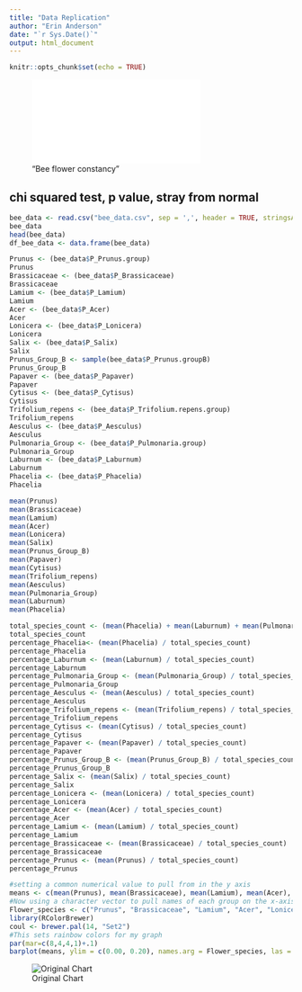 ```yaml
---
title: "Data Replication"
author: "Erin Anderson"
date: "`r Sys.Date()`"
output: html_document
---
```


```r
knitr::opts_chunk$set(echo = TRUE)
```

!["Bee flower constancy"](/Users/erin/desktop/bee_flower_consistency.pdf)


## chi squared test, p value, stray from normal
```r
bee_data <- read.csv("bee_data.csv", sep = ',', header = TRUE, stringsAsFactors = TRUE)
bee_data
head(bee_data)
df_bee_data <- data.frame(bee_data)
```
```r
Prunus <- (bee_data$P_Prunus.group)
Prunus
Brassicaceae <- (bee_data$P_Brassicaceae)
Brassicaceae
Lamium <- (bee_data$P_Lamium)
Lamium
Acer <- (bee_data$P_Acer)
Acer
Lonicera <- (bee_data$P_Lonicera)
Lonicera
Salix <- (bee_data$P_Salix)
Salix
Prunus_Group_B <- sample(bee_data$P_Prunus.groupB)
Prunus_Group_B
Papaver <- (bee_data$P_Papaver)
Papaver
Cytisus <- (bee_data$P_Cytisus)
Cytisus
Trifolium_repens <- (bee_data$P_Trifolium.repens.group)
Trifolium_repens
Aesculus <- (bee_data$P_Aesculus)
Aesculus
Pulmonaria_Group <- (bee_data$P_Pulmonaria.group)
Pulmonaria_Group
Laburnum <- (bee_data$P_Laburnum)
Laburnum
Phacelia <- (bee_data$P_Phacelia)
Phacelia
```


```r
mean(Prunus)
mean(Brassicaceae)
mean(Lamium)
mean(Acer)
mean(Lonicera)
mean(Salix)
mean(Prunus_Group_B)
mean(Papaver)
mean(Cytisus)
mean(Trifolium_repens)
mean(Aesculus)
mean(Pulmonaria_Group)
mean(Laburnum)
mean(Phacelia)
```

```r
total_species_count <- (mean(Phacelia) + mean(Laburnum) + mean(Pulmonaria_Group) + mean(Aesculus) + mean(Cytisus) + mean(Papaver) + mean(Prunus_Group_B) + mean(Salix) + mean(Lonicera) + mean(Acer) + mean(Lamium) + mean(Brassicaceae) + mean(Prunus))
total_species_count
percentage_Phacelia<- (mean(Phacelia) / total_species_count)
percentage_Phacelia
percentage_Laburnum <- (mean(Laburnum) / total_species_count)
percentage_Laburnum
percentage_Pulmonaria_Group <- (mean(Pulmonaria_Group) / total_species_count)
percentage_Pulmonaria_Group
percentage_Aesculus <- (mean(Aesculus) / total_species_count)
percentage_Aesculus
percentage_Trifolium_repens <- (mean(Trifolium_repens) / total_species_count)
percentage_Trifolium_repens
percentage_Cytisus <- (mean(Cytisus) / total_species_count)
percentage_Cytisus
percentage_Papaver <- (mean(Papaver) / total_species_count)
percentage_Papaver
percentage_Prunus_Group_B <- (mean(Prunus_Group_B) / total_species_count)
percentage_Prunus_Group_B
percentage_Salix <- (mean(Salix) / total_species_count)
percentage_Salix
percentage_Lonicera <- (mean(Lonicera) / total_species_count)
percentage_Lonicera
percentage_Acer <- (mean(Acer) / total_species_count)
percentage_Acer
percentage_Lamium <- (mean(Lamium) / total_species_count)
percentage_Lamium
percentage_Brassicaceae <- (mean(Brassicaceae) / total_species_count)
percentage_Brassicaceae
percentage_Prunus <- (mean(Prunus) / total_species_count)
percentage_Prunus
```

```r
#setting a common numerical value to pull from in the y axis
means <- c(mean(Prunus), mean(Brassicaceae), mean(Lamium), mean(Acer), mean(Lonicera), mean(Salix), mean(Prunus_Group_B), mean(Papaver), mean(Cytisus), mean(Trifolium_repens), mean(Aesculus), mean(Pulmonaria_Group), mean(Laburnum), mean(Phacelia))
#Now using a character vector to pull names of each group on the x-axis
Flower_species <- c("Prunus", "Brassicaceae", "Lamium", "Acer", "Lonicera", "Salix", "Prunus_Group_B", "Papaver", "Cytisus", "Trifolium_repens", "Aesculus", "Pulmonaria_Group", "Laburnum", "Phacelia")
library(RColorBrewer)
coul <- brewer.pal(14, "Set2")
#This sets rainbow colors for my graph
par(mar=c(8,4,4,1)+.1)
barplot(means, ylim = c(0.00, 0.20), names.arg = Flower_species, las = 2, space = 0.05, xlab = " ", ylab = "Pollen Proportion", main = "Pollen Proportion vs. Flower Species", col=coul, cex.axis=0.9)
```

![Original Chart](/Users/erin/desktop/Original Chart.png)